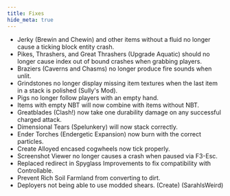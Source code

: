 ```yaml
---
title: Fixes
hide_meta: true
---
```


- Jerky (Brewin and Chewin) and other items without a fluid no longer cause a ticking block entity crash.
- Pikes, Thrashers, and Great Thrashers (Upgrade Aquatic) should no longer cause index out of bound crashes when grabbing players.
- Braziers (Caverns and Chasms) no longer produce fire sounds when unlit.
- Grindstones no longer display missing item textures when the last item in a stack is polished (Sully's Mod).
- Pigs no longer follow players with an empty hand.
- Items with empty NBT will now combine with items without NBT.
- Greatblades (Clash!) now take one durability damage on any successful charged attack.
- Dimensional Tears (Spelunkery) will now stack correctly.
- Ender Torches (Endergetic Expansion) now burn with the correct particles.
- Create Alloyed encased cogwheels now tick properly.
- Screenshot Viewer no longer causes a crash when paused via F3-Esc.
- Replaced redirect in Spyglass Improvements to fix compatibility with Controllable.
- Prevent Rich Soil Farmland from converting to dirt.
- Deployers not being able to use modded shears. (Create) (SarahIsWeird)
